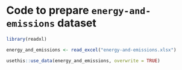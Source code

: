 # Code to prepare `energy-and-emissions` dataset

```r
library(readxl)
```

```r
energy_and_emissions <- read_excel("energy-and-emissions.xlsx")
```


```r
usethis::use_data(energy_and_emissions, overwrite = TRUE)
```


